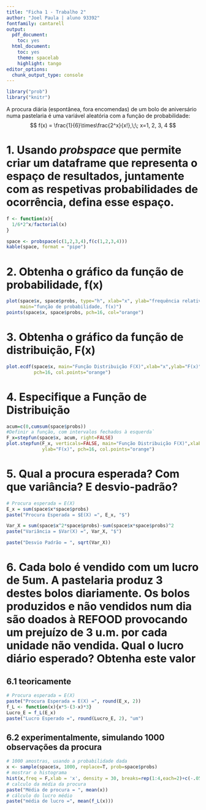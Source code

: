 ```yaml
---
title: "Ficha 1 - Trabalho 2"
author: "Joel Paula | aluno 93392"
fontfamily: cantarell
output:
  pdf_document: 
    toc: yes
  html_document:
    toc: yes
    theme: spacelab
    highlight: tango
editor_options:
  chunk_output_type: console
---
```


```r
library("prob")
library("knitr")
```

A procura diária (espontânea, fora encomendas) de um bolo de aniversário numa pastelaria é uma variável aleatória com a função de probabilidade:
$$ f(x) = \frac{1}{6}\times\frac{2^x}{x!},\;\; x=1, 2, 3, 4 $$

# 1. Usando *probspace* que permite criar um dataframe que representa o espaço de resultados, juntamente com as respetivas probabilidades de ocorrência, defina esse espaço.
```r
f <- function(x){
  1/6*2^x/factorial(x)
}

space <- probspace(c(1,2,3,4),f(c(1,2,3,4)))
kable(space, format = "pipe")
```

# 2. Obtenha o gráfico da função de probabilidade, f(x) 
```r
plot(space$x, space$probs, type="h", xlab="x", ylab="frequência relativa f(x)", 
     main="função de probabilidade, f(x)")
points(space$x, space$probs, pch=16, col="orange")
```

# 3. Obtenha o gráfico da função de distribuição, F(x)
```r
plot.ecdf(space$x, main="Função Distribuição F(X)",xlab="x",ylab="F(x)", 
          pch=16, col.points="orange")

```

# 4. Especifique a Função de Distribuição
```r
acum=c(0,cumsum(space$probs))
#Definir a função, com intervalos fechados à esquerda`
F_x=stepfun(space$x, acum, right=FALSE)
plot.stepfun(F_x, verticals=FALSE, main="Função Distribuição F(X)",xlab="x",
             ylab="F(x)", pch=16, col.points="orange")
```

# 5. Qual a procura esperada? Com que variância? E desvio-padrão?
```r
# Procura esperada = E(X)
E_x = sum(space$x*space$probs)
paste("Procura Esperada = $E(X) =", E_x, "$")

Var_X = sum(space$x^2*space$probs)-sum(space$x*space$probs)^2
paste("Variância = $Var(X) =", Var_X, "$")

paste("Desvio Padrão = ", sqrt(Var_X))

```

# 6. Cada bolo é vendido com um lucro de 5um. A pastelaria produz 3 destes bolos diariamente. Os bolos produzidos e não vendidos num dia são doados à REFOOD provocando um prejuízo de 3 u.m. por cada unidade não vendida. Qual o lucro diário esperado? Obtenha este valor
## 6.1 teoricamente

```r
# Procura esperada = E(X)
paste("Procura Esperada = E(X) =", round(E_x, 2))
f_L <- function(x){x*5-(3-x)*3}
Lucro_E = f_L(E_x)
paste("Lucro Esperado =", round(Lucro_E, 2), "um")
```

## 6.2 experimentalmente, simulando 1000 observações da procura

```r
# 1000 amostras, usando a probabilidade dada
x <- sample(space$x, 1000, replace=T, prob=space$probs)
# mostrar o histograma
hist(x,freq = F,xlab = 'x', density = 30, breaks=rep(1:4,each=2)+c(-.05,.05))
# calculo da média da procura
paste("Média de procura = ", mean(x))
# cálculo do lucro médio
paste("média de lucro =", mean(f_L(x)))
```

